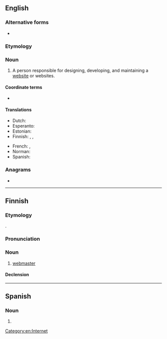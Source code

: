 {{also|Webmaster}}
==English==

===Alternative forms===
* {{l|en|Webmaster}}

===Etymology===
{{compound|en|Web|master}}

===Noun===
{{en-noun}}

# A person responsible for designing, developing, and maintaining a [[website]] or websites.

====Coordinate terms====
* {{l|en|webmistress}}

====Translations====
{{trans-top|the person responsible for maintaining a website}}
* Dutch: {{t+|nl|webmaster|m}}
* Esperanto: {{t|eo|retejestro}}
* Estonian: {{t|et|veebmeister}}
* Finnish: {{t|fi|sivustovastaava}}, {{t|fi|verkkovastaava}}, {{t|fi|webmaster}}
{{trans-mid}}
* French: {{t+|fr|webmestre}}, {{t+|fr|webmaster}}
* Norman: {{t|nrf|maître-pêtre|m}}
* Spanish: {{t|es|webmaster|m}}
{{trans-bottom}}

===Anagrams===
* {{anagrams|en|a=abeemrstw|webstream}}

[[Category:en:Internet]]

----

==Finnish==

===Etymology===
{{ubor|fi|en|webmaster}}.

===Pronunciation===
{{fi-pronunciation|web-ma(:)ster}}

===Noun===
{{fi-noun}}

# [[#English|webmaster]]
#: {{syn|fi|sivustovastaava|verkkovastaava}}

====Declension====
{{fi-decl-paperi|webmaster|a|i=0}}

----

==Spanish==

===Noun===
{{es-noun|mf|webmasters|pl2=webmaster}}

# {{l|en|webmaster}}